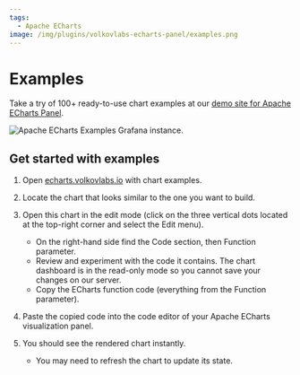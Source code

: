 ```yaml
---
tags:
  - Apache ECharts
image: /img/plugins/volkovlabs-echarts-panel/examples.png
---
```



# Examples

Take a try of 100+ ready-to-use chart examples at our [demo site for Apache ECharts Panel](https://echarts.volkovlabs.io).

<Image
  title="Apache ECharts Examples Grafana instance."
  src="/img/plugins/volkovlabs-echarts-panel/examples.png"
/>

## Get started with examples

1. Open [echarts.volkovlabs.io](https://echarts.volkovlabs.io) with chart examples.
2. Locate the chart that looks similar to the one you want to build.
3. Open this chart in the edit mode (click on the three vertical dots located at the top-right corner and select the Edit menu).

   - On the right-hand side find the Code section, then Function parameter. 
   - Review and experiment with the code it contains. The chart dashboard is in the read-only mode so you cannot save your changes on our server.
   - Copy the ECharts function code (everything from the Function parameter).

4. Paste the copied code into the code editor of your Apache ECharts visualization panel.
5. You should see the rendered chart instantly.

   - You may need to refresh the chart to update its state.
